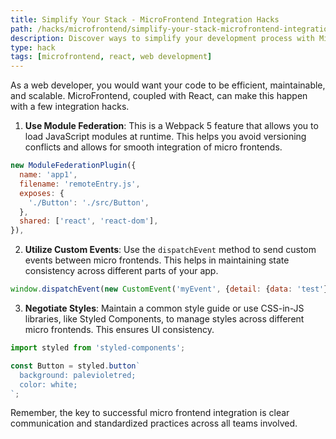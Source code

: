 ```yaml
---
title: Simplify Your Stack - MicroFrontend Integration Hacks
path: /hacks/microfrontend/simplify-your-stack-microfrontend-integration-hacks
description: Discover ways to simplify your development process with MicroFrontend and React. Learn integration hacks to boost your productivity and efficiency.
type: hack
tags: [microfrontend, react, web development]
---
```


As a web developer, you would want your code to be efficient, maintainable, and scalable. MicroFrontend, coupled with React, can make this happen with a few integration hacks.

1. **Use Module Federation**: This is a Webpack 5 feature that allows you to load JavaScript modules at runtime. This helps you avoid versioning conflicts and allows for smooth integration of micro frontends.

```javascript
new ModuleFederationPlugin({
  name: 'app1',
  filename: 'remoteEntry.js',
  exposes: {
    './Button': './src/Button',
  },
  shared: ['react', 'react-dom'],
}),
```

2. **Utilize Custom Events**: Use the `dispatchEvent` method to send custom events between micro frontends. This helps in maintaining state consistency across different parts of your app.

```javascript
window.dispatchEvent(new CustomEvent('myEvent', {detail: {data: 'test'}}));
```

3. **Negotiate Styles**: Maintain a common style guide or use CSS-in-JS libraries, like Styled Components, to manage styles across different micro frontends. This ensures UI consistency.

```javascript
import styled from 'styled-components';

const Button = styled.button`
  background: palevioletred;
  color: white;
`;
```

Remember, the key to successful micro frontend integration is clear communication and standardized practices across all teams involved.